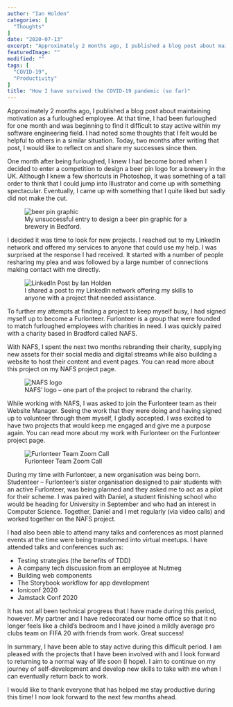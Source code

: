 ```yaml
---
author: "Ian Holden"
categories: [
  "Thoughts"
]
date: "2020-07-13"
excerpt: "Approximately 2 months ago, I published a blog post about maintaining motivation as a furloughed employee. At that time, I had been furloughed for one month and was beginning to find it difficult to stay active within my software engineering field. Today, two months after writing that post, I would like to reflect on and share my successes since then."
featuredImage: ""
modified: ""
tags: [
  "COVID-19",
  "Productivity"
]
title: "How I have survived the COVID-19 pandemic (so far)"
---
```



Approximately 2 months ago, I published a blog post about <Link to='/blog/maintaining-motivation-as-a-furloughed-employee/'>maintaining motivation as a furloughed employee</Link>. At that time, I had been furloughed for one month and was beginning to find it difficult to stay active within my software engineering field. I had noted some thoughts that I felt would be helpful to others in a similar situation. Today, two months after writing that post, I would like to reflect on and share my successes since then.

One month after being furloughed, I knew I had become bored when I decided to enter a competition to design a beer pin logo for a brewery in the UK. Although I knew a few shortcuts in Photoshop, it was something of a tall order to think that I could jump into Illustrator and come up with something spectacular. Eventually, I came up with something that I quite liked but sadly did not make the cut.


<figure>
  <img src="https://s3-eu-west-2.amazonaws.com/ianholden.co.uk-wordpress-media/wp-content/uploads/2020/07/13151643/Artboard-2.png" alt="beer pin graphic" />
  <figcaption>My unsuccessful entry to design a beer pin graphic for a brewery in Bedford.</figcaption>
</figure>

I decided it was time to look for new projects. I reached out to my LinkedIn network and offered my services to anyone that could use my help. I was surprised at the response I had received. It started with a number of people resharing my plea and was followed by a large number of connections making contact with me directly.

<figure>
  <img src="https://s3-eu-west-2.amazonaws.com/ianholden.co.uk-wordpress-media/wp-content/uploads/2020/07/13142053/Screenshot-2020-07-13-at-15.19.37.png" alt="LinkedIn Post by Ian Holden" />
  <figcaption>I shared a post to my LinkedIn network offering my skills to anyone with a project that needed assistance.</figcaption>
</figure>

To further my attempts at finding a project to keep myself busy, I had signed myself up to become a Furlonteer. Furlonteer is a group that were founded to match furloughed employees with charities in need. I was quickly paired with a charity based in Bradford called NAFS.

With NAFS, I spent the next two months rebranding their charity, supplying new assets for their social media and digital streams while also building a website to host their content and event pages. You can read more about this project on my <Link to='/projects/nafs/'>NAFS project page</Link>.

<figure>
  <img src="https://s3-eu-west-2.amazonaws.com/ianholden.co.uk-wordpress-media/wp-content/uploads/2020/07/05140910/NAFS.png" alt="NAFS logo" />
  <figcaption>NAFS’ logo – one part of the project to rebrand the charity.</figcaption>
</figure>

While working with NAFS, I was asked to join the Furlonteer team as their Website Manager. Seeing the work that they were doing and having signed up to volunteer through them myself, I gladly accepted. I was excited to have two projects that would keep me engaged and give me a purpose again. You can read more about my work with Furlonteer on the <Link to='/projects/furlonteer/'>Furlonteer project page</Link>.

<figure>
  <img src="https://s3-eu-west-2.amazonaws.com/ianholden.co.uk-wordpress-media/wp-content/uploads/2020/07/05164212/Screenshot-2020-06-29-at-10.59.34-1024x615.png" alt="Furlonteer Team Zoom Call" />
  <figcaption>Furlonteer Team Zoom Call</figcaption>
</figure>

During my time with Furlonteer, a new organisation was being born. Studenteer – Furlonteer’s sister organisation designed to pair students with an active Furlonteer, was being planned and they asked me to act as a pilot for their scheme. I was paired with Daniel, a student finishing school who would be heading for University in September and who had an interest in Computer Science. Together, Daniel and I met regularly (via video calls) and worked together on the NAFS project.

I had also been able to attend many talks and conferences as most planned events at the time were being transformed into virtual meetups. I have attended talks and conferences such as:

- Testing strategies (the benefits of TDD)
- A company tech discussion from an employee at Nutmeg
- Building web components
- The Storybook workflow for app development
- Ioniconf 2020
- Jamstack Conf 2020

It has not all been technical progress that I have made during this period, however. My partner and I have redecorated our home office so that it no longer feels like a child’s bedroom and I have joined a mildly average pro clubs team on FIFA 20 with friends from work. Great success!

In summary, I have been able to stay active during this difficult period. I am pleased with the projects that I have been involved with and I look forward to returning to a normal way of life soon (I hope). I aim to continue on my journey of self-development and develop new skills to take with me when I can eventually return back to work.

I would like to thank everyone that has helped me stay productive during this time! I now look forward to the next few months ahead.